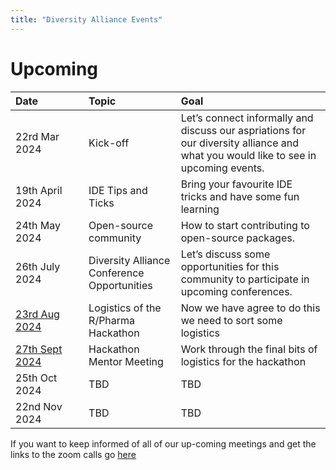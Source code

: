```yaml
---
title: "Diversity Alliance Events"
---
```



# Upcoming

| Date                                     | Topic                                       | Goal                                                                                                                               |
|:----------------|:--------------------|:---------------------------------|
| 22rd Mar 2024                            | Kick-off                                    | Let's connect informally and discuss our aspriations for our diversity alliance and what you would like to see in upcoming events. |
| 19th April 2024                          | IDE Tips and Ticks                          | Bring your favourite IDE tricks and have some fun learning                                                                         |
| 24th May 2024                            | Open-source community                       | How to start contributing to open-source packages.                                                                                 |
| 26th July 2024                           | Diversity Alliance Conference Opportunities | Let's discuss some opportunities for this community to participate in upcoming conferences.                                        |
| [23rd Aug 2024](http://evt.to/eeuhogdsw) | Logistics of the R/Pharma Hackathon         | Now we have agree to do this we need to sort some logistics                                                                        |
| [27th Sept 2024](http://evt.to/eeuhogshw)  | Hackathon Mentor Meeting                                         | Work through the final bits of logistics for the hackathon                                                                                                                                |
| 25th Oct 2024                            | TBD                                         | TBD                                                                                                                                |
| 22nd Nov 2024                            | TBD                                         | TBD                                                                                                                                |

If you want to keep informed of all of our up-coming meetings and get the links to the zoom calls go [here](https://www.addevent.com/calendar/AD808454)



 
